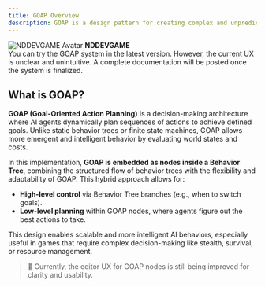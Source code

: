 ```yaml
---
title: GOAP Overview
description: GOAP is a design pattern for creating complex and unpredictable AI behavior.
---
```


<div style={{
  border: '2px solid var(--sl-color-red-high)',
  borderRadius: '0.5rem',
  padding: '1rem',
  margin: '2rem 0',
  backgroundColor: 'var(--sl-color-red-low)'
}}>
  <div style={{ display: 'flex', alignItems: 'center', gap: '1rem', marginBottom: '0.5rem' }}>
    <img 
      src="https://avatars.githubusercontent.com/u/111946313?v=4" 
      alt="NDDEVGAME Avatar" 
      style={{ width: '64px', height: '64px', borderRadius: '50%' }} 
    />
    <strong style={{ fontSize: '1.2rem' }}>NDDEVGAME</strong>
  </div>
  <div style={{ paddingLeft: 'calc(64px + 1rem)' }}>
    You can try the GOAP system in the latest version. However, the current UX is unclear and unintuitive.
    A complete documentation will be posted once the system is finalized.
  </div>
</div>

## What is GOAP?

**GOAP (Goal-Oriented Action Planning)** is a decision-making architecture where AI agents dynamically plan sequences of actions to achieve defined goals. Unlike static behavior trees or finite state machines, GOAP allows more emergent and intelligent behavior by evaluating world states and costs.

In this implementation, **GOAP is embedded as nodes inside a Behavior Tree**, combining the structured flow of behavior trees with the flexibility and adaptability of GOAP. This hybrid approach allows for:

- **High-level control** via Behavior Tree branches (e.g., when to switch goals).
- **Low-level planning** within GOAP nodes, where agents figure out the best actions to take.

This design enables scalable and more intelligent AI behaviors, especially useful in games that require complex decision-making like stealth, survival, or resource management.

> 🚧 Currently, the editor UX for GOAP nodes is still being improved for clarity and usability.

